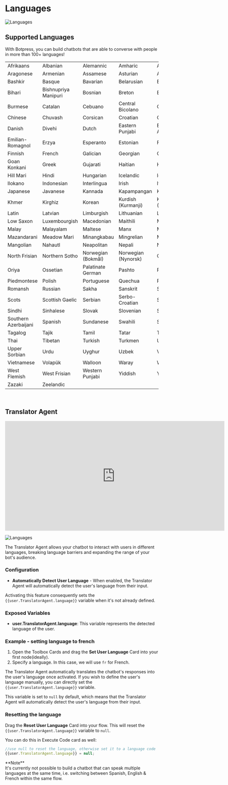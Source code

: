 
# Languages

![Languages](/docs/content/languages-cover.png)

## Supported Languages

With Botpress, you can build chatbots that are able to converse with people in more than 100+ languages!

|                      |                      |                    |                     |                  |
| :------------------- | :------------------- | :----------------- | :------------------ | :--------------- |
| Afrikaans            | Albanian             | Alemannic          | Amharic             | Arabic           |
| Aragonese            | Armenian             | Assamese           | Asturian            | Azerbaijani      |
| Bashkir              | Basque               | Bavarian           | Belarusian          | Bengali          |
| Bihari               | Bishnupriya Manipuri | Bosnian            | Breton              | Bulgarian        |
| Burmese              | Catalan              | Cebuano            | Central Bicolano    | Chechen          |
| Chinese              | Chuvash              | Corsican           | Croatian            | Czech            |
| Danish               | Divehi               | Dutch              | Eastern Punjabi     | Egyptian Arabic  |
| Emilian-Romagnol     | Erzya                | Esperanto          | Estonian            | Fiji Hindi       |
| Finnish              | French               | Galician           | Georgian            | German           |
| Goan Konkani         | Greek                | Gujarati           | Haitian             | Hebrew           |
| Hill Mari            | Hindi                | Hungarian          | Icelandic           | Ido              |
| Ilokano              | Indonesian           | Interlingua        | Irish               | Italian          |
| Japanese             | Javanese             | Kannada            | Kapampangan         | Kazakh           |
| Khmer                | Kirghiz              | Korean             | Kurdish (Kurmanji)  | Kurdish (Sorani) |
| Latin                | Latvian              | Limburgish         | Lithuanian          | Lombard          |
| Low Saxon            | Luxembourgish        | Macedonian         | Maithili            | Malagasy         |
| Malay                | Malayalam            | Maltese            | Manx                | Marathi          |
| Mazandarani          | Meadow Mari          | Minangkabau        | Mingrelian          | Mongolian        |
| Mangolian            | Nahautl              | Neapolitan         | Nepali              | Newar            |
| North Frisian        | Northern Sotho       | Norwegian (Bokmål) | Norwegian (Nynorsk) | Occitan          |
| Oriya                | Ossetian             | Palatinate German  | Pashto              | Persian          |
| Piedmontese          | Polish               | Portuguese         | Quechua             | Romanian         |
| Romansh              | Russian              | Sakha              | Sanskrit            | Sardinian        |
| Scots                | Scottish Gaelic      | Serbian            | Serbo-Croatian      | Sicilian         |
| Sindhi               | Sinhalese            | Slovak             | Slovenian           | Somali           |
| Southern Azerbaijani | Spanish              | Sundanese          | Swahili             | Swedish          |
| Tagalog              | Tajik                | Tamil              | Tatar               | Telugu           |
| Thai                 | Tibetan              | Turkish            | Turkmen             | Ukrainian        |
| Upper Sorbian        | Urdu                 | Uyghur             | Uzbek               | Venetian         |
| Vietnamese           | Volapük              | Walloon            | Waray               | Welsh            |
| West Flemish         | West Frisian         | Western Punjabi    | Yiddish             | Yoruba           |
| Zazaki               | Zeelandic            |                    |                     |

<br />

## Translator Agent

<iframe
  data-youtube-iframe
  width="720"
  height="360"
  src="https://www.youtube.com/embed/SIrmuihqNhs"
  title="YouTube video player"
  frameborder="0"
  allow="accelerometer; autoplay; clipboard-write; encrypted-media; gyroscope; picture-in-picture; web-share"
  allowfullscreen
></iframe>

![Languages](/docs/content/translator-agent.png)

The Translator Agent allows your chatbot to interact with users in different languages, breaking language barriers and expanding the range of your bot's audience.

### Configuration

- **Automatically Detect User Language** - When enabled, the Translator Agent will automatically detect the user's language from their input.

Activating this feature consequently sets the `{{user.TranslatorAgent.language}}` variable when it's not already defined.

### Exposed Variables

- **user.TranslatorAgent.language**: This variable represents the detected language of the user.

### Example - setting language to french

1. Open the Toolbox Cards and drag the **Set User Language** Card into your first node(ideally).
2. Specify a language. In this case, we will use `fr` for French.

The Translator Agent automatically translates the chatbot's responses into the user's language once activated. If you wish to define the user's language manually, you can directly set the `{{user.TranslatorAgent.language}}` variable.

This variable is set to `null` by default, which means that the Translator Agent will automatically detect the user's language from their input.

### Resetting the language

Drag the **Reset User Language** Card into your flow. This will reset the `{{user.TranslatorAgent.language}}` variable to `null`.

You can do this in Execute Code card as well:

```javascript
//use null to reset the language, otherwise set it to a language code
{{user.TranslatorAgent.language}} = null;
```

<Callout type="info">
  **Note** <br />
  It's currently not possible to build a chatbot that can speak multiple languages at the same time, i.e. switching between
  Spanish, English & French within the same flow.
</Callout>
